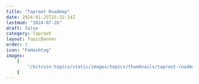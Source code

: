 ```yaml
---
title: "Taproot Roadmap"
date: 2024-01-25T15:32:14Z
lastmod: "2024-07-26"
draft: false
category: Taproot
layout: TopicBanner
order: 1
icon: "FaHashtag"
images:
    [
        "/bitcoin-topics/static/images/topics/thumbnails/taproot-roadmap-thumbnail.webp"
    ]
---
```


<div className="full-width">
    <div className="w-full">
        <div className="dark:hidden w-full rounded-lg">
            <SvgDisplay
                src="/bitcoin-topics/static/images/topics/taproot/taproot-roadmap.svg"
                height="auto"
            />
        </div>
        <div className="hidden dark:block w-full rounded-lg">
            <SvgDisplay
                src="/bitcoin-topics/static/images/topics/taproot/taproot-roadmap.svg"
                height="auto"
            />
        </div>
    </div>
</div>
